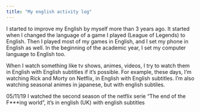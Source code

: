 ```yaml
---
title: "My english activity log"
---
```


I started to improve my English by myself more than 3 years ago.
It started when I changed the language of a game I played (League of Legends) to English.
Then I played most of my games in English, and I set my phone in English as well.
In the beginning of the academic year, I set my computer language to English too.

When I watch something like tv shows, animes, videos, I try to watch them in English with English subtitles if it's possible.
For example, these days, I'm watching Rick and Morty on Netflix, in English with English subtitles.
I'm also watching seasonal animes in japanese, but with english subtiles.

05/11/19 I watched the second season of the netflix serie "The end of the F***ing world", it's in english (UK) with english subtitles
